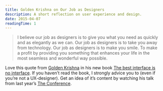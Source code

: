 ```yaml
---
title: Golden Krishna on Our Job as Designers
description: A short reflection on user experience and design.
date: 2015-04-07
readingTime: 1
---
```


> I believe our job as designers is to give you what you need as quickly and as elegantly as we can. Our job as designers is to take you away from technology. Our job as designers is to make you smile. To make a profit by providing you something that enhances your life in the most seamless and wonderful way possible.

Love this quote from <a href="http://www.goldenkrishna.com" target="_blank">Golden Krishna</a> in his new book <a href="http://www.amazon.com/Best-Interface-No-brilliant-technology/dp/0133890333/ref=sr_1_1?ie=UTF8&qid=1428411473&sr=8-1&keywords=the+best+interface+is+no+interface" target="_blank">The best interface is no interface</a>. If you haven&#8217;t read the book, I strongly advice you to (even if you&#8217;re not a UX-designer). Get an idea of it&#8217;s content by watching his talk from last year&#8217;s <a href="http://videos.theconference.se/golden-krishna-communication-without-a" target="_blank">The Conference</a>.